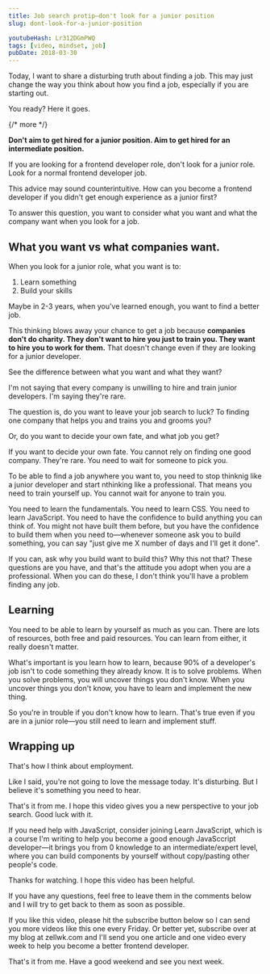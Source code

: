 ```yaml
---
title: Job search protip—don't look for a junior position
slug: dont-look-for-a-junior-position

youtubeHash: Lr312DGmPWQ
tags: [video, mindset, job]
pubDate: 2018-03-30
---
```


Today, I want to share a disturbing truth about finding a job. This may just change the way you think about how you find a job, especially if you are starting out.

You ready? Here it goes.

{/* more */}

**Don't aim to get hired for a junior position. Aim to get hired for an intermediate position.**

If you are looking for a frontend developer role, don't look for a junior role. Look for a normal frontend developer job.

This advice may sound counterintuitive. How can you become a frontend developer if you didn't get enough experience as a junior first?

To answer this question, you want to consider what you want and what the company want when you look for a job.

## What you want vs what companies want.

When you look for a junior role, what you want is to:

1. Learn something
2. Build your skills

Maybe in 2-3 years, when you've learned enough, you want to find a better job.

This thinking blows away your chance to get a job because **companies don't do charity. They don't want to hire you just to train you. They want to hire you to work for them.** That doesn't change even if they are looking for a junior developer.

See the difference between what you want and what they want?

I'm not saying that every company is unwilling to hire and train junior developers. I'm saying they're rare.

The question is, do you want to leave your job search to luck? To finding one company that helps you and trains you and grooms you?

Or, do you want to decide your own fate, and what job you get?

If you want to decide your own fate. You cannot rely on finding one good company. They're rare. You need to wait for someone to pick you.

To be able to find a job anywhere you want to, you need to stop thinknig like a junior developer and start nthinking like a professional. That means you need to train yourself up. You cannot wait for anyone to train you.

You need to learn the fundamentals. You need to learn CSS. You need to learn JavaScript. You need to have the confidence to build anything you can think of. You might not have built them before, but you have the confidence to build them when you need to—whenever someone ask you to build something, you can say "just give me X number of days and I'll get it done".

If you can, ask why you build want to build this? Why this not that? These questions are you have, and that's the attitude you adopt when you are a professional. When you can do these, I don't think you'll have a problem finding any job.

## Learning

You need to be able to learn by yourself as much as you can. There are lots of resources, both free and paid resources. You can learn from either, it really doesn't matter.

What's important is you learn how to learn, because 90% of a developer's job isn't to code something they already know. It is to solve problems. When you solve problems, you will uncover things you don't know. When you uncover things you don't know, you have to learn and implement the new thing.

So you're in trouble if you don't know how to learn. That's true even if you are in a junior role—you still need to learn and implement stuff.

## Wrapping up

That's how I think about employment.

Like I said, you're not going to love the message today. It's disturbing. But I believe it's something you need to hear.

That's it from me. I hope this video gives you a new perspective to your job search. Good luck with it.

If you need help with JavaScript, consider joining Learn JavaScript, which is a course I'm writing to help you become a good enough JavaSccript developer—it brings you from 0 knowledge to an intermediate/expert level, where you can build components by yourself without copy/pasting other people's code.

Thanks for watching. I hope this video has been helpful.

If you have any questions, feel free to leave them in the comments below and I will try to get back to them as soon as possible.

If you like this video, please hit the subscribe button below so I can send you more videos like this one every Friday. Or better yet, subscribe over at my blog at zellwk.com and I'll send you one article and one video every week to help you become a better frontend developer.

That's it from me. Have a good weekend and see you next week.
